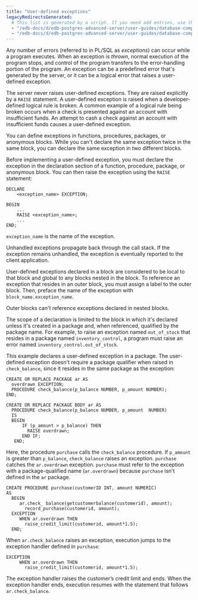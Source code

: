 ```yaml
---
title: "User-defined exceptions"
legacyRedirectsGenerated:
  # This list is generated by a script. If you need add entries, use the `legacyRedirects` key.
  - "/edb-docs/d/edb-postgres-advanced-server/user-guides/database-compatibility-for-oracle-developers-guide/9.6/Database_Compatibility_for_Oracle_Developers_Guide_v9.6.1.069.html"
  - "/edb-docs/d/edb-postgres-advanced-server/user-guides/database-compatibility-for-oracle-developers-guide/9.5/Database_Compatibility_for_Oracle_Developers_Guide.1.163.html"
---
```


<div id="user_defined_exceptions" class="registered_link"></div>

Any number of errors (referred to in PL/SQL as *exceptions*) can occur while a program executes. When an exception is *thrown*, normal execution of the program stops, and control of the program transfers to the error-handling portion of the program. An exception can be a predefined error that's generated by the server, or it can be a logical error that raises a user-defined exception.

The server never raises user-defined exceptions. They are raised explicitly by a `RAISE` statement. A user-defined exception is raised when a developer-defined logical rule is broken. A common example of a logical rule being broken occurs when a check is presented against an account with insufficient funds. An attempt to cash a check against an account with insufficient funds causes a user-defined exception.

You can define exceptions in functions, procedures, packages, or anonymous blocks. While you can't declare the same exception twice in the same block, you can declare the same exception in two different blocks.

Before implementing a user-defined exception, you must declare the exception in the declaration section of a function, procedure, package, or anonymous block. You can then raise the exception using the `RAISE` statement:

```text
DECLARE
    <exception_name> EXCEPTION;

BEGIN
    ...
    RAISE <exception_name>;
    ...
END;
```

`exception_name` is the name of the exception.

Unhandled exceptions propagate back through the call stack. If the exception remains unhandled, the exception is eventually reported to the client application.

User-defined exceptions declared in a block are considered to be local to that block and global to any blocks nested in the block. To reference an exception that resides in an outer block, you must assign a label to the outer block. Then, preface the name of the exception with `block_name.exception_name`.

Outer blocks can't reference exceptions declared in nested blocks.

The scope of a declaration is limited to the block in which it's declared unless it's created in a package and, when referenced, qualified by the package name. For example, to raise an exception named `out_of_stock` that resides in a package named `inventory_control`, a program must raise an error named `inventory_control.out_of_stock`.

This example declares a user-defined exception in a package. The user-defined exception doesn't require a package qualifier when raised in `check_balance`, since it resides in the same package as the exception:

```text
CREATE OR REPLACE PACKAGE ar AS
  overdrawn EXCEPTION;
  PROCEDURE check_balance(p_balance NUMBER, p_amount NUMBER);
END;

CREATE OR REPLACE PACKAGE BODY ar AS
  PROCEDURE check_balance(p_balance NUMBER, p_amount  NUMBER)
  IS
  BEGIN
      IF (p_amount > p_balance) THEN
        RAISE overdrawn;
      END IF;
   END;
```

Here, the procedure `purchase` calls the `check_balance` procedure. If `p_amount` is greater than `p_balance`, `check_balance` raises an exception. `purchase` catches the `ar.overdrawn` exception. `purchase` must refer to the exception with a package-qualified name (`ar.overdrawn`) because `purchase` isn't defined in the `ar` package.

```text
CREATE PROCEDURE purchase(customerID INT, amount NUMERIC)
AS
  BEGIN
     ar.check_ balance(getcustomerbalance(customerid), amount);
       record_purchase(customerid, amount);
  EXCEPTION
     WHEN ar.overdrawn THEN
       raise_credit_limit(customerid, amount*1.5);
  END;
```

When `ar.check_balance` raises an exception, execution jumps to the exception handler defined in `purchase`:

```text
EXCEPTION
     WHEN ar.overdrawn THEN
       raise_credit_limit(customerid, amount*1.5);
```

The exception handler raises the customer’s credit limit and ends. When the exception handler ends, execution resumes with the statement that follows `ar.check_balance`.
